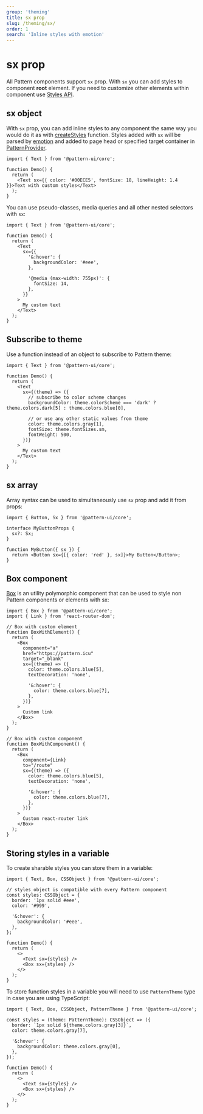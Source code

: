 ```yaml
---
group: 'theming'
title: sx prop
slug: /theming/sx/
order: 1
search: 'Inline styles with emotion'
---
```


# sx prop

All Pattern components support `sx` prop. With `sx` you can add styles to component **root** element.
If you need to customize other elements within component use [Styles API](/theming/styles-api/).

## sx object

With `sx` prop, you can add inline styles to any component the same way you would do it as with [createStyles](/theming/create-styles/)
function. Styles added with `sx` will be parsed by [emotion](https://emotion.sh) and added to page head or specified target container in [PatternProvider](/theming/pattern-provider/).

```tsx
import { Text } from '@pattern-ui/core';

function Demo() {
  return (
    <Text sx={{ color: '#00ECE5', fontSize: 18, lineHeight: 1.4 }}>Text with custom styles</Text>
  );
}
```

You can use pseudo-classes, media queries and all other nested selectors with `sx`:

```tsx
import { Text } from '@pattern-ui/core';

function Demo() {
  return (
    <Text
      sx={{
        '&:hover': {
          backgroundColor: '#eee',
        },

        '@media (max-width: 755px)': {
          fontSize: 14,
        },
      }}
    >
      My custom text
    </Text>
  );
}
```

## Subscribe to theme

Use a function instead of an object to subscribe to Pattern theme:

```tsx
import { Text } from '@pattern-ui/core';

function Demo() {
  return (
    <Text
      sx={(theme) => ({
        // subscribe to color scheme changes
        backgroundColor: theme.colorScheme === 'dark' ? theme.colors.dark[5] : theme.colors.blue[0],

        // or use any other static values from theme
        color: theme.colors.gray[1],
        fontSize: theme.fontSizes.sm,
        fontWeight: 500,
      })}
    >
      My custom text
    </Text>
  );
}
```

## sx array

Array syntax can be used to simultaneously use `sx` prop and add it from props:

```tsx
import { Button, Sx } from '@pattern-ui/core';

interface MyButtonProps {
  sx?: Sx;
}

function MyButton({ sx }) {
  return <Button sx={[{ color: 'red' }, sx]}>My Button</Button>;
}
```

## Box component

[Box](/core/box/) is an utility polymorphic component that can be used to style non Pattern components or elements with sx:

```tsx
import { Box } from '@pattern-ui/core';
import { Link } from 'react-router-dom';

// Box with custom element
function BoxWithElement() {
  return (
    <Box
      component="a"
      href="https://pattern.icu"
      target="_blank"
      sx={(theme) => ({
        color: theme.colors.blue[5],
        textDecoration: 'none',

        '&:hover': {
          color: theme.colors.blue[7],
        },
      })}
    >
      Custom link
    </Box>
  );
}

// Box with custom component
function BoxWithComponent() {
  return (
    <Box
      component={Link}
      to="/route"
      sx={(theme) => ({
        color: theme.colors.blue[5],
        textDecoration: 'none',

        '&:hover': {
          color: theme.colors.blue[7],
        },
      })}
    >
      Custom react-router link
    </Box>
  );
}
```

## Storing styles in a variable

To create sharable styles you can store them in a variable:

```tsx
import { Text, Box, CSSObject } from '@pattern-ui/core';

// styles object is compatible with every Pattern component
const styles: CSSObject = {
  border: '1px solid #eee',
  color: '#999',

  '&:hover': {
    backgroundColor: '#eee',
  },
};

function Demo() {
  return (
    <>
      <Text sx={styles} />
      <Box sx={styles} />
    </>
  );
}
```

To store function styles in a variable you will need to use `PatternTheme` type in case you are using TypeScript:

```tsx
import { Text, Box, CSSObject, PatternTheme } from '@pattern-ui/core';

const styles = (theme: PatternTheme): CSSObject => ({
  border: `1px solid ${theme.colors.gray[3]}`,
  color: theme.colors.gray[7],

  '&:hover': {
    backgroundColor: theme.colors.gray[0],
  },
});

function Demo() {
  return (
    <>
      <Text sx={styles} />
      <Box sx={styles} />
    </>
  );
}
```
